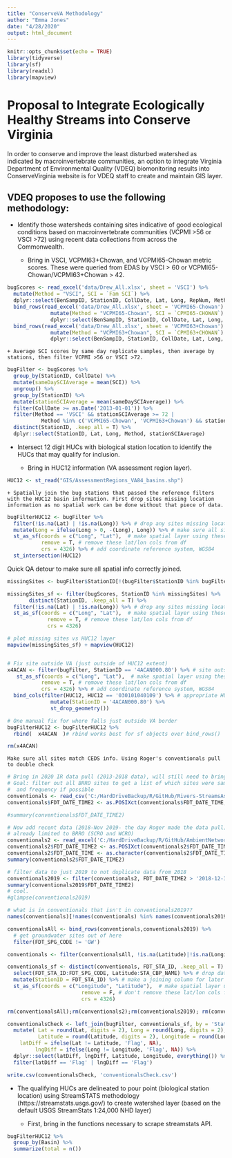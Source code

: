 ```yaml
---
title: "ConserveVA Methodology"
author: "Emma Jones"
date: "4/28/2020"
output: html_document
---
```


```r
knitr::opts_chunk$set(echo = TRUE)
library(tidyverse)
library(sf)
library(readxl)
library(mapview)
```

# Proposal to Integrate Ecologically Healthy Streams into Conserve Virginia
In order to conserve and improve the least disturbed watershed as indicated by macroinvertebrate communities, an option to integrate Virginia Department of Environmental Quality (VDEQ) biomonitoring results into ConserveVirginia website is for VDEQ staff to create and maintain GIS layer.

## VDEQ proposes to use the following methodology:

* Identify those watersheds containing sites indicative of good ecological conditions based on macroinvertebrate communities (VCPMI >56 or VSCI >72) using recent data collections from across the Commonwealth. 

    + Bring in VSCI, VCPMI63+Chowan, and VCPMI65-Chowan metric scores. These were queried from EDAS by VSCI > 60 or VCPMI65-Chowan/VCPMI63+Chowan > 42.

```r
bugScores <- read_excel('data/Drew_All.xlsx', sheet = 'VSCI') %>%
  mutate(Method = "VSCI", SCI = `Fam SCI`) %>%
  dplyr::select(BenSampID, StationID, CollDate, Lat, Long, RepNum, Method, SCI) %>%
  bind_rows(read_excel('data/Drew_All.xlsx', sheet = 'VCPMI65-Chowan') %>%
              mutate(Method = "VCPMI65-Chowan", SCI = `CPMI65-CHOWAN`) %>%
              dplyr::select(BenSampID, StationID, CollDate, Lat, Long, RepNum, Method, SCI)) %>%
  bind_rows(read_excel('data/Drew_All.xlsx', sheet = 'VCPMI63+Chowan') %>% 
              mutate(Method = "VCPMI63+Chowan", SCI = `CPMI63+CHOWAN`) %>%
              dplyr::select(BenSampID, StationID, CollDate, Lat, Long, RepNum, Method, SCI))
```
    
    + Average SCI scores by same day replicate samples, then average by stations, then filter VCPMI >56 or VSCI >72.
    
```r
bugFilter <- bugScores %>%
  group_by(StationID, CollDate) %>%
  mutate(sameDaySCIAverage = mean(SCI)) %>%
  ungroup() %>%
  group_by(StationID) %>%
  mutate(stationSCIAverage = mean(sameDaySCIAverage)) %>%
  filter(CollDate >= as.Date('2013-01-01')) %>%
  filter(Method == 'VSCI' && stationSCIAverage >= 72 |
           Method %in% c('VCPMI65-Chowan', 'VCPMI63+Chowan') && stationSCIAverage >= 56 ) %>% 
  distinct(StationID, .keep_all = T) %>%
  dplyr::select(StationID, Lat, Long, Method, stationSCIAverage)
```
    
* Intersect 12 digit HUCs with biological station location to identify the HUCs that may qualify for inclusion.

    + Bring in HUC12 information (VA assessment region layer).

```r
HUC12 <- st_read("GIS/AssessmentRegions_VA84_basins.shp")
```

    + Spatially join the bug stations that passed the reference filters with the HUC12 basin information. First drop sites missing location information as no spatial work can be done without that piece of data.
    
```r
bugFilterHUC12 <- bugFilter %>%
  filter(!is.na(Lat) | !is.na(Long)) %>% # drop any sites missing location
  mutate(Long = ifelse(Long > 0, -(Long), Long)) %>% # make sure all sites in western hemisphere
  st_as_sf(coords = c("Long", "Lat"),  # make spatial layer using these columns
           remove = T, # remove these lat/lon cols from df
           crs = 4326) %>% # add coordinate reference system, WGS84
  st_intersection(HUC12)
```

Quick QA detour to make sure all spatial info correctly joined.

```r
missingSites <- bugFilter$StationID[!(bugFilter$StationID %in% bugFilterHUC12$StationID)]

missingSites_sf <- filter(bugScores, StationID %in% missingSites) %>% 
       distinct(StationID, .keep_all = T) %>%
  filter(!is.na(Lat) | !is.na(Long)) %>% # drop any sites missing location
  st_as_sf(coords = c("Long", "Lat"),  # make spatial layer using these columns
             remove = T, # remove these lat/lon cols from df
             crs = 4326)

# plot missing sites vs HUC12 layer
mapview(missingSites_sf) + mapview(HUC12) 


# Fix site outside VA (just outside of HUC12 extent)
x4ACAN <- filter(bugFilter, StationID == '4ACAN000.80') %>% # site outside VA
   st_as_sf(coords = c("Long", "Lat"),  # make spatial layer using these columns
           remove = T, # remove these lat/lon cols from df
           crs = 4326) %>% # add coordinate reference system, WGS84
  bind_cols(filter(HUC12, HUC12 == '030101040109') %>% # appropriate HUC12 
              mutate(StationID = '4ACAN000.80') %>%
              st_drop_geometry())

# One manual fix for where falls just outside VA border
bugFilterHUC12 <- bugFilterHUC12 %>%
  rbind(  x4ACAN  )# rbind works best for sf objects over bind_rows()

rm(x4ACAN)
```
  
    Make sure all sites match CEDS info. Using Roger's conventionals pull to double check
    
```r
# Bring in 2020 IR data pull (2013-2018 data), will still need to bring in 2017&2018 sites
# Goal: filter out all BRRO sites to get a list of which sites were sampled each year
#  and frequency if possible
conventionals <- read_csv('C:/HardDriveBackup/R/GitHub/Rivers-StreamsAssessment/R&S_app_v4/data/final2020data/CEDSWQM_2020_IR_DATA-CONVENTIONALS_20190305.csv') 
conventionals$FDT_DATE_TIME2 <- as.POSIXct(conventionals$FDT_DATE_TIME, format="%m/%d/%Y %H:%M")

#summary(conventionals$FDT_DATE_TIME2)

# Now add recent data (2018-Nov 2019- the day Roger made the data pull)
# already limited to BRRO (SCRO and WCRO)
conventionals2 <- read_excel('C:/HardDriveBackup/R/GitHub/AmbientNetworkPlanning/for2020/data/CEDSWQM_CONVENTIONALS_2018+.xlsx')
conventionals2$FDT_DATE_TIME2 <- as.POSIXct(conventionals2$FDT_DATE_TIME, format="%m/%d/%Y %H:%M")
conventionals2$FDT_DATE_TIME <- as.character(conventionals2$FDT_DATE_TIME) # for smashing with original conventionals
summary(conventionals2$FDT_DATE_TIME2)

# filter data to just 2019 to not duplicate data from 2018
conventionals2019 <- filter(conventionals2, FDT_DATE_TIME2 > '2018-12-31 23:59:00')
summary(conventionals2019$FDT_DATE_TIME2)
# cool.
#glimpse(conventionals2019)

# what is in conventionals that isn't in conventionals2019??
names(conventionals)[!names(conventionals) %in% names(conventionals2019)]

conventionalsAll <- bind_rows(conventionals,conventionals2019) %>%
  # get groundwater sites out of here
  filter(FDT_SPG_CODE != 'GW')

conventionals <- filter(conventionalsAll, !is.na(Latitude)|!is.na(Longitude)) # remove sites without coordinates

conventionals_sf <- distinct(conventionals, FDT_STA_ID, .keep_all = T) %>%
  select(FDT_STA_ID:FDT_SPG_CODE, Latitude:STA_CBP_NAME) %>% # drop data to avoid any confusion
  mutate(StationID = FDT_STA_ID) %>% # make a joining column for later
  st_as_sf(coords = c("Longitude", "Latitude"),  # make spatial layer using these columns
                        remove = F, # don't remove these lat/lon cols from df
                        crs = 4326)

rm(conventionalsAll);rm(conventionals2);rm(conventionals2019); rm(conventionals) # remove conventionals datasets to save memory

```


```r
conventionalsCheck <- left_join(bugFilter, conventionals_sf, by = 'StationID') %>%
  mutate( Lat = round(Lat, digits = 2), Long = round(Long, digits = 2),
          Latitude = round(Latitude, digits = 2), Longitude = round(Longitude, digits = 2),
    latDiff = ifelse(Lat != Latitude, 'Flag', NA),
         lngDiff = ifelse(Long != Longitude, 'Flag', NA)) %>%
  dplyr::select(latDiff, lngDiff, Latitude, Longitude, everything()) %>%
  filter(latDiff == 'Flag' | lngDiff == 'Flag')

write.csv(conventionalsCheck, 'conventionalsCheck.csv')
```

* The qualifying HUCs are delineated to pour point (biological station location) using StreamSTATS methodology (https://streamstats.usgs.gov/) to create watershed layer (based on the default USGS StreamStats 1:24,000 NHD layer)

    + First, bring in the functions necessary to scrape streamstats API.








```r
bugFilterHUC12 %>%
  group_by(Basin) %>%
  summarize(total = n())
```

